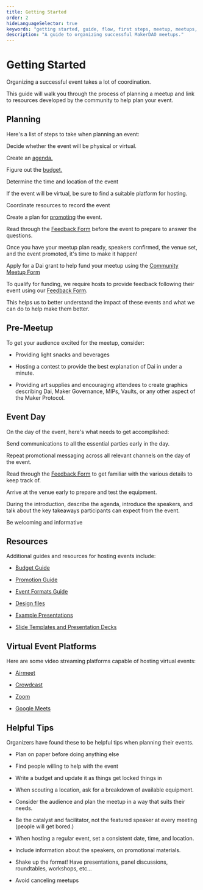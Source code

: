 ```yaml
---
title: Getting Started
order: 2
hideLanguageSelector: true
keywords: "getting started, guide, flow, first steps, meetup, meetups, event, events, microgrant, program, help"
description: "A guide to organizing successful MakerDAO meetups."
---
```


# Getting Started

Organizing a successful event takes a lot of coordination.

This guide will walk you through the process of planning a meetup and link to resources developed by the community to help plan your event.

## Planning

Here's a list of steps to take when planning an event:

<Checklist>


Decide whether the event will be physical or virtual.

Create an [agenda.](/work_with_us/meetups/event-formats-guide/)

Figure out the [budget.](/work_with_us/meetups/budget-guide/)

Determine the time and location of the event

If the event will be virtual, be sure to find a suitable platform for hosting.

Coordinate resources to record the event

Create a plan for [promoting](/contribute/meetups/promotion-guide/) the event.

Read through the [Feedback Form](https://airtable.com/shr6Icuj6tOy0k55l) before the event to prepare to answer the questions.

</Checklist>


Once you have your meetup plan ready, speakers confirmed, the venue set, and the event promoted, it's time to make it happen!

<CTA>


Apply for a Dai grant to help fund your meetup using the [Community Meetup Form](https://airtable.com/shr4HOtcZ8o3VZmek)

</CTA>


To qualify for funding, we require hosts to provide feedback following their event using our [Feedback Form](https://airtable.com/shr6Icuj6tOy0k55l).

This helps us to better understand the impact of these events and what we can do to help make them better.

## Pre-Meetup

To get your audience excited for the meetup, consider:

- Providing light snacks and beverages

- Hosting a contest to provide the best explanation of Dai in under a minute.

- Providing art supplies and encouraging attendees to create graphics describing Dai, Maker Governance, MIPs, Vaults, or any other aspect of the Maker Protocol.

## Event Day

On the day of the event, here's what needs to get accomplished:

<Checklist>


Send communications to all the essential parties early in the day.

Repeat promotional messaging across all relevant channels on the day of the event.

Read through the [Feedback Form](https://airtable.com/shr6Icuj6tOy0k55l) to get familiar with the various details to keep track of.

Arrive at the venue early to prepare and test the equipment.

During the introduction, describe the agenda, introduce the speakers, and talk about the key takeaways participants can expect from the event.

Be welcoming and informative

</Checklist>


## Resources

Additional guides and resources for hosting events include:

<List>


- [Budget Guide](/contribute/meetups/budget-guide/)

- [Promotion Guide](/contribute/meetups/promotion-guide/)

- [Event Formats Guide](/contribute/meetups/event-formats-guide/)

- [Design files](https://brand.makerdao.com)

- [Example Presentations](https://github.com/makerdao/awesome-makerdao#videos)

- [Slide Templates and Presentation Decks](https://github.com/ryancreatescopy/community/tree/203253ec20549aa3667729d5b12a0ee7c5834bde/meetups/assets/slides/README.md)

</List>


## Virtual Event Platforms

Here are some video streaming platforms capable of hosting virtual events:

<List>


- [Airmeet](https://www.airmeet.com/)

- [Crowdcast](https://www.crowdcast.io/)

- [Zoom](https://zoom.us/)

- [Google Meets](https://meet.google.com/)

</List>


## Helpful Tips

Organizers have found these to be helpful tips when planning their events.

<List>


- Plan on paper before doing anything else

- Find people willing to help with the event

- Write a budget and update it as things get locked things in

- When scouting a location, ask for a breakdown of available equipment.

- Consider the audience and plan the meetup in a way that suits their needs.

- Be the catalyst and facilitator, not the featured speaker at every meeting \(people will get bored.\)

- When hosting a regular event, set a consistent date, time, and location.

- Include information about the speakers, on promotional materials.

- Shake up the format! Have presentations, panel discussions, roundtables, workshops, etc...

- Avoid canceling meetups

</List>

